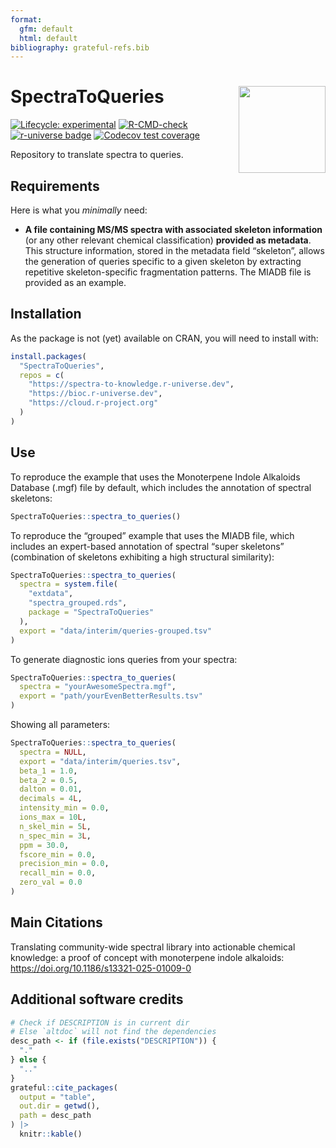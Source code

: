 ```yaml
---
format: 
  gfm: default
  html: default
bibliography: grateful-refs.bib
---
```


<!-- README.md is generated from README.qmd. Please edit that file -->

# SpectraToQueries <img src='https://raw.githubusercontent.com/spectra-to-knowledge/SpectraToQueries/main/man/figures/logo.svg' align="right" height="139" />

<!-- badges: start -->
[![Lifecycle: experimental](https://img.shields.io/badge/lifecycle-experimental-orange.svg)](https://lifecycle.r-lib.org/articles/stages.html#experimental)
[![R-CMD-check](https://github.com/spectra-to-knowledge/SpectraToQueries/actions/workflows/R-CMD-check.yaml/badge.svg)](https://github.com/spectra-to-knowledge/SpectraToQueries/actions/workflows/R-CMD-check.yaml)
[![r-universe badge](https://spectra-to-knowledge.r-universe.dev/SpectraToQueries/badges/version?&color=blue&style=classic)](https://spectra-to-knowledge.r-universe.dev/SpectraToQueries)
[![Codecov test coverage](https://codecov.io/gh/spectra-to-knowledge/SpectraToQueries/graph/badge.svg)](https://app.codecov.io/gh/spectra-to-knowledge/SpectraToQueries)
<!-- badges: end -->

Repository to translate spectra to queries.

## Requirements

Here is what you *minimally* need:

- **A file containing MS/MS spectra with associated skeleton information** (or any other relevant chemical classification) **provided as metadata**.
This structure information, stored in the metadata field "skeleton", allows the generation of queries specific to a given skeleton by extracting repetitive skeleton-specific fragmentation patterns.
The MIADB file is provided as an example.

## Installation

As the package is not (yet) available on CRAN, you will need to install with:

``` r
install.packages(
  "SpectraToQueries",
  repos = c(
    "https://spectra-to-knowledge.r-universe.dev",
    "https://bioc.r-universe.dev",
    "https://cloud.r-project.org"
  )
)
```

## Use

To reproduce the example that uses the Monoterpene Indole Alkaloids Database (.mgf) file by default, which includes the annotation of spectral skeletons:

``` r
SpectraToQueries::spectra_to_queries()
```

To reproduce the "grouped" example that uses the MIADB file, which includes an expert-based annotation of spectral "super skeletons" (combination of skeletons exhibiting a high structural similarity):

``` r
SpectraToQueries::spectra_to_queries(
  spectra = system.file(
    "extdata",
    "spectra_grouped.rds",
    package = "SpectraToQueries"
  ),
  export = "data/interim/queries-grouped.tsv"
)
```

To generate diagnostic ions queries from your spectra:

``` r
SpectraToQueries::spectra_to_queries(
  spectra = "yourAwesomeSpectra.mgf",
  export = "path/yourEvenBetterResults.tsv"
)
```

Showing all parameters:

```r
SpectraToQueries::spectra_to_queries(
  spectra = NULL,
  export = "data/interim/queries.tsv",
  beta_1 = 1.0,
  beta_2 = 0.5,
  dalton = 0.01,
  decimals = 4L,
  intensity_min = 0.0,
  ions_max = 10L,
  n_skel_min = 5L,
  n_spec_min = 3L,
  ppm = 30.0,
  fscore_min = 0.0,
  precision_min = 0.0,
  recall_min = 0.0,
  zero_val = 0.0
)
```

## Main Citations

Translating community-wide spectral library into actionable chemical knowledge: a proof of concept with monoterpene indole alkaloids: <https://doi.org/10.1186/s13321-025-01009-0>

## Additional software credits

```r
# Check if DESCRIPTION is in current dir
# Else `altdoc` will not find the dependencies
desc_path <- if (file.exists("DESCRIPTION")) {
  "."
} else {
  ".."
}
grateful::cite_packages(
  output = "table",
  out.dir = getwd(),
  path = desc_path
) |> 
  knitr::kable()
```

